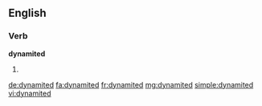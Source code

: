 ==English==

===Verb===
'''dynamited'''

# {{en-past of|dynamite}}

[[de:dynamited]]
[[fa:dynamited]]
[[fr:dynamited]]
[[mg:dynamited]]
[[simple:dynamited]]
[[vi:dynamited]]